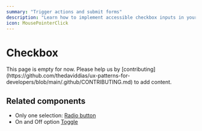 ```yaml
---
summary: "Trigger actions and submit forms"
description: "Learn how to implement accessible checkbox inputs in your web applications. Discover best practices for multiple selection controls, states handling, and accessibility."
icon: MousePointerClick
---
```



# Checkbox

<Callout type="warning">
  This page is empty for now. Please help us by
  [contributing](https://github.com/thedaviddias/ux-patterns-for-developers/blob/main/.github/CONTRIBUTING.md)
  to add content.
</Callout>

## Related components

- Only one selection: [Radio button](/patterns/forms/radio)
- On and Off option [Toggle](/patterns/forms/toggle)
